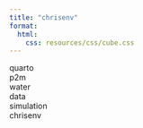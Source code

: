 ```yaml
---
title: "chrisenv"
format:
  html:
    css: resources/css/cube.css
---
```


::: {.cube-container}
<div id="cube">
  <div class="face front">quarto</div>
  <div class="face back">p2m</div>
  <div class="face right">water</div>
  <div class="face left">data</div>
  <div class="face top">simulation</div>
  <div class="face bottom">chrisenv</div>
</div>
:::